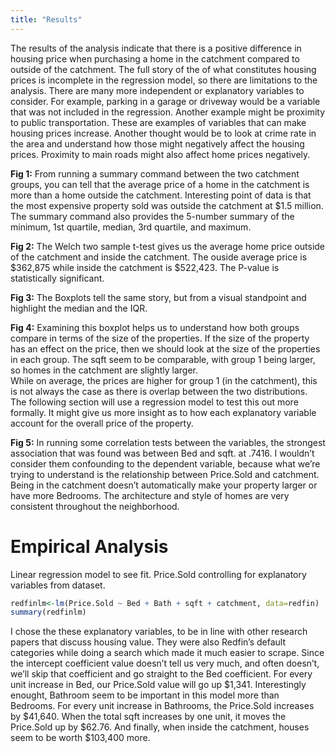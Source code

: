 ```yaml
---
title: "Results"
---
```


The results of the analysis indicate that there is a positive difference in housing price when purchasing a home in the catchment compared to outside of the catchment.  The full story of the of what constitutes housing prices is incomplete in the regression model, so there are limitations to the analysis.   There are many more independent or explanatory variables to consider.  For example, parking in a garage or driveway would be a variable that was not included in the regression.  Another example might be proximity to public transportation.  These are examples of variables that can make housing prices increase.  Another thought would be to look at crime rate in the area and understand how those might negatively affect the housing prices.  Proximity to main roads might also affect home prices negatively.

**Fig 1:**
From running a summary command between the two catchment groups, you can tell that the average price of a home in the catchment is more than a home outside the catchment.  Interesting point of data is that the most expensive property sold was outside the catchment at $1.5 million.  The summary command also provides the 5-number summary of the minimum, 1st quartile, median, 3rd quartile, and maximum.

**Fig 2:**
The Welch two sample t-test gives us the average home price outside of the catchment and inside the catchment.  The ouside average price is $362,875 while inside the catchment is $522,423.  The P-value is statistically significant.


**Fig 3:**
The Boxplots tell the same story, but from a visual standpoint and highlight the median and the IQR.

**Fig 4:**
Examining this boxplot helps us to understand how both groups compare in terms of the size of the properties.  If the size of the property has an effect on the price, then we should look at the size of the properties in each group.  The sqft seem to be comparable, with group 1 being larger, so homes in the catchment are slightly larger.  
While on average, the prices are higher for group 1 (in the catchment), this is not always the case as there is overlap between the two distributions.  The following section will use a regression model to test this out more formally.  It might give us more insight as to how each explanatory variable account for the overall price of the property.

**Fig 5:**
In running some correlation tests between the variables, the strongest association that was found was between Bed and sqft. at .7416.  I wouldn't consider them confounding to the dependent variable, because what we're trying to understand is the relationship between Price.Sold and catchment.  Being in the catchment doesn't automatically make your property larger or have more Bedrooms.  The architecture and style of homes are very consistent throughout the neighborhood.

# Empirical Analysis

Linear regression model to see fit.  Price.Sold controlling for explanatory variables from dataset.
```r
redfinlm<-lm(Price.Sold ~ Bed + Bath + sqft + catchment, data=redfin)
summary(redfinlm)
```

I chose the these explanatory variables, to be in line with other research papers that discuss housing value.  They were also Redfin's default categories while doing a search which made it much easier to scrape.  Since the intercept coefficient value doesn't tell us very much, and often doesn't, we'll skip that coefficient and go straight to the Bed coefficient.  For every unit increase in Bed, our Price.Sold value will go up $1,341.  Interestingly enought, Bathroom seem to be important in this model more than Bedrooms.  For every unit increase in Bathrooms, the Price.Sold increases by $41,640.  When the total sqft increases by one unit, it moves the Price.Sold up by $62.76.  And finally, when inside the catchment, houses seem to be worth $103,400 more.


